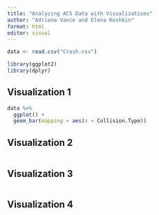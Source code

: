 ```yaml
---
title: "Analyzing ACS Data with Visualizations"
author: "Adriana Vance and Elena Koshkin"
format: html
editor: visual
---
```

```r
data <- read.csv("Crash.csv")

library(ggplot2)
library(dplyr)

```
## Visualization 1

```r
data %>%
  ggplot() + 
  geom_bar(mapping = aes(x = Collision.Type))
```

## Visualization 2
```r

```

## Visualization 3 
```r

```

## Visualization 4

```r

```

